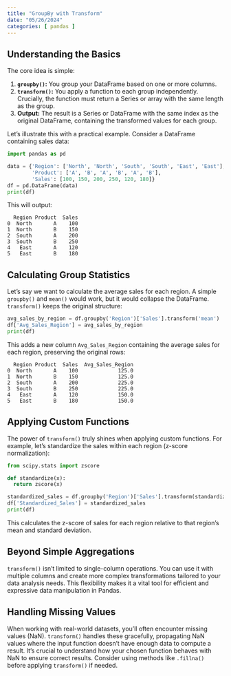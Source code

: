 ```yaml
---
title: "GroupBy with Transform"
date: "05/26/2024"
categories: [ pandas ]
---
```


## Understanding the Basics

The core idea is simple:

1. **`groupby()`:** You group your DataFrame based on one or more columns.
2. **`transform()`:** You apply a function to each group independently.  Crucially, the function must return a Series or array with the same length as the group.
3. **Output:**  The result is a Series or DataFrame with the same index as the original DataFrame, containing the transformed values for each group.

Let's illustrate this with a practical example. Consider a DataFrame containing sales data:


```python
import pandas as pd

data = {'Region': ['North', 'North', 'South', 'South', 'East', 'East'],
        'Product': ['A', 'B', 'A', 'B', 'A', 'B'],
        'Sales': [100, 150, 200, 250, 120, 180]}
df = pd.DataFrame(data)
print(df)
```

This will output:

```
  Region Product  Sales
0  North       A    100
1  North       B    150
2  South       A    200
3  South       B    250
4   East       A    120
5   East       B    180
```

## Calculating Group Statistics

Let's say we want to calculate the average sales for each region.  A simple `groupby()` and `mean()` would work, but it would collapse the DataFrame.  `transform()` keeps the original structure:

```python
avg_sales_by_region = df.groupby('Region')['Sales'].transform('mean')
df['Avg_Sales_Region'] = avg_sales_by_region
print(df)
```

This adds a new column `Avg_Sales_Region` containing the average sales for each region, preserving the original rows:

```
  Region Product  Sales  Avg_Sales_Region
0  North       A    100             125.0
1  North       B    150             125.0
2  South       A    200             225.0
3  South       B    250             225.0
4   East       A    120             150.0
5   East       B    180             150.0
```

## Applying Custom Functions

The power of `transform()` truly shines when applying custom functions.  For example, let's standardize the sales within each region (z-score normalization):


```python
from scipy.stats import zscore

def standardize(x):
  return zscore(x)

standardized_sales = df.groupby('Region')['Sales'].transform(standardize)
df['Standardized_Sales'] = standardized_sales
print(df)
```

This calculates the z-score of sales for each region relative to that region's mean and standard deviation.

##  Beyond Simple Aggregations

`transform()` isn't limited to single-column operations. You can use it with multiple columns and create more complex transformations tailored to your data analysis needs.  This flexibility makes it a vital tool for efficient and expressive data manipulation in Pandas.


## Handling Missing Values

When working with real-world datasets, you'll often encounter missing values (NaN).  `transform()` handles these gracefully, propagating NaN values where the input function doesn't have enough data to compute a result.  It's crucial to understand how your chosen function behaves with NaN to ensure correct results.  Consider using methods like `.fillna()` before applying `transform()` if needed.

